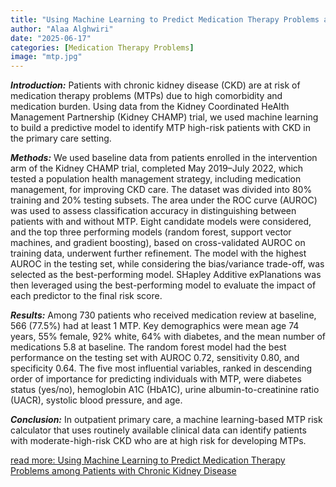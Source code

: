 ```yaml
---
title: "Using Machine Learning to Predict Medication Therapy Problems among Patients with Chronic Kidney Disease"
author: "Alaa Alghwiri"
date: "2025-06-17"
categories: [Medication Therapy Problems]
image: "mtp.jpg"
---
```


***Introduction:*** Patients with chronic kidney disease (CKD) are at risk of medication therapy problems (MTPs) due to high comorbidity and medication burden. Using data from the Kidney Coordinated HeAlth Management Partnership (Kidney CHAMP) trial, we used machine learning to build a predictive model to identify MTP high-risk patients with CKD in the primary care setting. 

***Methods:*** We used baseline data from patients enrolled in the intervention arm of the Kidney CHAMP trial, completed May 2019–July 2022, which tested a population health management strategy, including medication management, for improving CKD care. The dataset was divided into 80% training and 20% testing subsets. The area under the ROC curve (AUROC) was used to assess classification accuracy in distinguishing between patients with and without MTP. Eight candidate models were considered, and the top three performing models (random forest, support vector machines, and gradient boosting), based on cross-validated AUROC on training data, underwent further refinement. The model with the highest AUROC in the testing set, while considering the bias/variance trade-off, was selected as the best-performing model. SHapley Additive exPlanations was then leveraged using the best-performing model to evaluate the impact of each predictor to the final risk score. 

***Results:*** Among 730 patients who received medication review at baseline, 566 (77.5%) had at least 1 MTP. Key demographics were mean age 74 years, 55% female, 92% white, 64% with diabetes, and the mean number of medications 5.8 at baseline. The random forest model had the best performance on the testing set with AUROC 0.72, sensitivity 0.80, and specificity 0.64. The five most influential variables, ranked in descending order of importance for predicting individuals with MTP, were diabetes status (yes/no), hemoglobin A1C (HbA1C), urine albumin-to-creatinine ratio (UACR), systolic blood pressure, and age. 

***Conclusion:*** In outpatient primary care, a machine learning-based MTP risk calculator that uses routinely available clinical data can identify patients with moderate-high-risk CKD who are at high risk for developing MTPs.

[read more: Using Machine Learning to Predict Medication Therapy Problems among Patients with Chronic Kidney Disease](https://karger.com/ajn/article-abstract/doi/10.1159/000546540/929024/Using-Machine-Learning-to-Predict-Medication)

